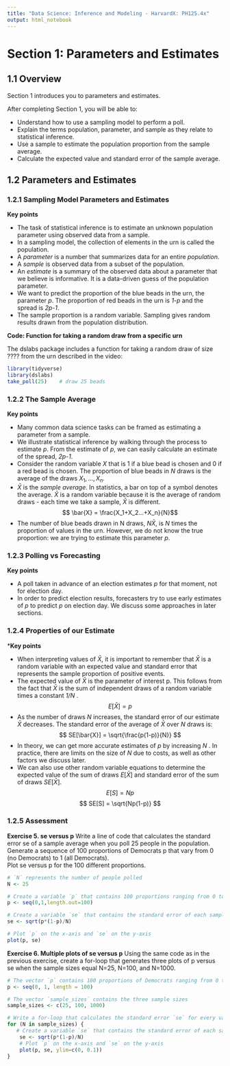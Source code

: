 ```yaml
---
title: "Data Science: Inference and Modeling - HarvardX: PH125.4x"
output: html_notebook
---
```


# Section 1: Parameters and Estimates

## 1.1 Overview

Section 1 introduces you to parameters and estimates.

After completing Section 1, you will be able to:

* Understand how to use a sampling model to perform a poll.
* Explain the terms population, parameter, and sample as they relate to statistical inference.
* Use a sample to estimate the population proportion from the sample average.
* Calculate the expected value and standard error of the sample average. 


## 1.2 Parameters and Estimates

### 1.2.1 Sampling Model Parameters and Estimates

**Key points**

* The task of statistical inference is to estimate an unknown population parameter using observed data from a sample.
* In a sampling model, the collection of elements in the urn is called the population.
* A *parameter* is a number that summarizes data for an entire *population*.
* A *sample* is observed data from a subset of the population.
* An *estimate* is a summary of the observed data about a parameter that we believe is informative. It is a data-driven guess of the population parameter.
* We want to predict the proportion of the blue beads in the urn, the parameter *p*. The proportion of red beads in the urn is *1-p* and the spread is *2p-1*.
* The sample proportion is a random variable. Sampling gives random results drawn from the population distribution.

**Code: Function for taking a random draw from a specific urn**

The dslabs package includes a function for taking a random draw of size  ????  from the urn described in the video:
```r
library(tidyverse)
library(dslabs)
take_poll(25)    # draw 25 beads
```

### 1.2.2 The Sample Average

**Key points**

* Many common data science tasks can be framed as estimating a parameter from a sample.
* We illustrate statistical inference by walking through the process to estimate *p*. From the estimate of *p*, we can easily calculate an estimate of the spread, *2p-1*.
* Consider the random variable *X* that is 1 if a blue bead is chosen and 0 if a red bead is chosen. The proportion of blue beads in *N* draws is the average of the draws $X_1,...,X_n$.
* $\bar{X}$ is the *sample average*. In statistics, a bar on top of a symbol denotes the average. $\bar{X}$ is a random variable because it is the average of random draws - each time we take a sample, $\bar{X}$ is different.
$$ \bar{X} = \frac{X_1+X_2...+X_n}{N}$$
* The number of blue beads drawn in N draws, $N\bar{X}$, is *N* times the proportion of values in the urn. However, we do not know the true proportion: we are trying to estimate this parameter *p*.


### 1.2.3 Polling vs Forecasting

**Key points**

* A poll taken in advance of an election estimates *p* for that moment, not for election day.
* In order to predict election results, forecasters try to use early estimates of *p* to predict *p* on election day. We discuss some approaches in later sections.


### 1.2.4 Properties of our Estimate

***Key points**

* When interpreting values of $\bar{X}$, it is important to remember that $\bar{X}$ is a random variable with an expected value and standard error that represents the sample proportion of positive events.
* The expected value of $\bar{X}$ is the parameter of interest p. This follows from the fact that $\bar{X}$ is the sum of independent draws of a random variable times a constant *1/N* .
$$ E[\bar{X}] = p $$
* As the number of draws $N$ increases, the standard error of our estimate $\bar{X}$ decreases. The standard error of the average of $\bar{X}$ over $N$ draws is:
$$ SE[\bar{X}] = \sqrt{\frac{p(1-p)}{N}} $$
* In theory, we can get more accurate estimates of $p$ by increasing $N$ . In practice, there are limits on the size of $N$ due to costs, as well as other factors we discuss later.
* We can also use other random variable equations to determine the expected value of the sum of draws $E[\bar{X}]$ and standard error of the sum of draws $SE[\bar{X}]$.
$$ E[S] = Np $$
$$ SE[S] = \sqrt{Np(1-p)} $$


### 1.2.5 Assessment

**Exercise 5. se versus p**
Write a line of code that calculates the standard error se of a sample average when you poll 25 people in the population. Generate a sequence of 100 proportions of Democrats p that vary from 0 (no Democrats) to 1 (all Democrats).  
Plot se versus p for the 100 different proportions.

```r
# `N` represents the number of people polled
N <- 25

# Create a variable `p` that contains 100 proportions ranging from 0 to 1 using the `seq` function
p <- seq(0,1,length.out=100)

# Create a variable `se` that contains the standard error of each sample average
se <- sqrt(p*(1-p)/N)

# Plot `p` on the x-axis and `se` on the y-axis
plot(p, se)
```

**Exercise 6. Multiple plots of se versus p**
Using the same code as in the previous exercise, create a for-loop that generates three plots of p versus se when the sample sizes equal N=25, N=100, and N=1000.

```r
# The vector `p` contains 100 proportions of Democrats ranging from 0 to 1 using the `seq` function
p <- seq(0, 1, length = 100)

# The vector `sample_sizes` contains the three sample sizes
sample_sizes <- c(25, 100, 1000)

# Write a for-loop that calculates the standard error `se` for every value of `p` for each of the three samples sizes `N` in the vector `sample_sizes`. Plot the three graphs, using the `ylim` argument to standardize the y-axis across all three plots.
for (N in sample_sizes) {
   # Create a variable `se` that contains the standard error of each sample average
    se <- sqrt(p*(1-p)/N)
    # Plot `p` on the x-axis and `se` on the y-axis
    plot(p, se, ylim=c(0, 0.1))
}
```